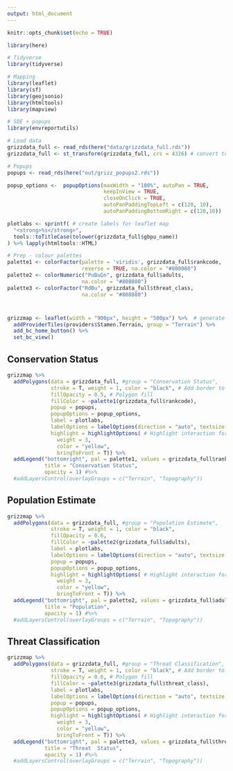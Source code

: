 ```yaml
---
output: html_document
---
```


```r
knitr::opts_chunk$set(echo = TRUE)

library(here)

# Tidyverse
library(tidyverse)

# Mapping
library(leaflet)
library(sf)
library(geojsonio)
library(htmltools)
library(mapview)

# SOE + popups
library(envreportutils)

# Load data
grizzdata_full <- read_rds(here("data/grizzdata_full.rds"))
grizzdata_full <- st_transform(grizzdata_full, crs = 4326) # convert to lat/long

# Popups
popups <- read_rds(here("out/grizz_popups2.rds"))

popup_options <-  popupOptions(maxWidth = "100%", autoPan = TRUE,
                               keepInView = TRUE,
                               closeOnClick = TRUE,
                               autoPanPaddingTopLeft = c(120, 10),
                               autoPanPaddingBottomRight = c(120,10))

plotlabs <- sprintf( # create labels for leaflet map
  "<strong>%s</strong>",
  tools::toTitleCase(tolower(grizzdata_full$gbpu_name))
) %>% lapply(htmltools::HTML)

# Prep - colour palettes
palette1 <- colorFactor(palette = 'viridis', grizzdata_full$rankcode,
                        reverse = TRUE, na.color = "#808080")
palette2 <- colorNumeric("PuBuGn", grizzdata_full$adults,
                        na.color = "#808080")
palette3 <- colorFactor("RdBu", grizzdata_full$threat_class,
                        na.color = "#808080")
```

# {.tabset .tabset-fade}

```r
grizzmap <- leaflet(width = "900px", height = "500px") %>%  # generate leaflet map
  addProviderTiles(providers$Stamen.Terrain, group = "Terrain") %>%
  add_bc_home_button() %>%
  set_bc_view()
```

## Conservation Status

```r
grizzmap %>% 
  addPolygons(data = grizzdata_full, #group = "Conservation Status",
              stroke = T, weight = 1, color = "black", # Add border to polygons
              fillOpacity = 0.5, # Polygon fill
              fillColor = ~palette1(grizzdata_full$rankcode),
              popup = popups,
              popupOptions = popup_options,
              label = plotlabs,
              labelOptions = labelOptions(direction = "auto", textsize = "12px"),
              highlight = highlightOptions( # Highlight interaction for mouse hover
                weight = 3,
                color = "yellow",
                bringToFront = T)) %>%
  addLegend("bottomright", pal = palette1, values = grizzdata_full$rankcode,
            title = "Conservation Status",
            opacity = 1) #%>%
  #addLayersControl(overlayGroups = c("Terrain", "Topography"))
```

## Population Estimate

``` r
grizzmap %>%
  addPolygons(data = grizzdata_full, #group = "Population Estimate",
              stroke = T, weight = 1, color = "black",
              fillOpacity = 0.6,
              fillColor = ~palette2(grizzdata_full$adults),
              label = plotlabs,
              labelOptions = labelOptions(direction = "auto", textsize = "12px"),
              popup = popups,
              popupOptions = popup_options,
              highlight = highlightOptions( # Highlight interaction for mouse hover
                weight = 3,
                color = "yellow",
                bringToFront = T)) %>%
  addLegend("bottomright", pal = palette2, values = grizzdata_full$adults,
            title = "Population",
            opacity = 1) #%>%
  #addLayersControl(overlayGroups = c("Terrain", "Topography"))
```

## Threat Classification

``` r
grizzmap %>%
  addPolygons(data = grizzdata_full, #group = "Threat Classification",
              stroke = T, weight = 1, color = "black", # Add border to polygons
              fillOpacity = 0.6, # Polygon fill
              fillColor = ~palette3(grizzdata_full$threat_class),
              label = plotlabs,
              labelOptions = labelOptions(direction = "auto", textsize = "12px"),
              popup = popups,
              popupOptions = popup_options,
              highlight = highlightOptions( # Highlight interaction for mouse hover
                weight = 3,
                color = "yellow",
                bringToFront = T)) %>%
  addLegend("bottomright", pal = palette3, values = grizzdata_full$threat_class,
            title = "Threat  Status",
            opacity = 1) #%>%
  #addLayersControl(overlayGroups = c("Terrain", "Topography"))
```
